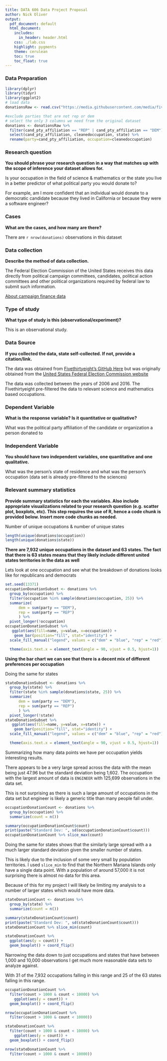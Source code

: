 ```yaml
---
title: DATA 606 Data Project Proposal
author: Nick Oliver
output:
  pdf_document: default
  html_document:
    includes:
      in_header: header.html
    css: ./lab.css
    highlight: pygments
    theme: cerulean
    toc: true
    toc_float: true
---
```




### Data Preparation

```r
library(dplyr)
library(tidyr)
library(ggplot2)
# load data
donationsRaw <- read.csv("https://media.githubusercontent.com/media/fivethirtyeight/data/master/science-giving/science_federal_giving.csv")

#exclude parties that are not rep or dem
# select the only 3 columns we need from the original dataset
donations <- donationsRaw %>%
  filter(cand_pty_affiliation == "REP" | cand_pty_affiliation == "DEM") %>%
  select(cand_pty_affiliation, cleanedoccupation, state) %>%
  rename(party=cand_pty_affiliation, occupation=cleanedoccupation)

```


### Research question 

**You should phrase your research question in a way that matches up with the scope of inference your dataset allows for.**

Is your occupation in the field of science & mathematics or the state you live in a better predictor of what political party you would donate to? 

For example, am I more confident that an individual would donate to a democratic candidate because they lived in California or because they were a software engineer?

### Cases 

**What are the cases, and how many are there?**

There are `r nrow(donations)` observations in this dataset

### Data collection 

**Describe the method of data collection.**

The Federal Election Commission of the United States receives this data directly from political campaign committees, candidates, political action committees and other political organizations required by federal law to submit such information.

[About campaign finance data](https://www.fec.gov/campaign-finance-data/about-campaign-finance-data/)

### Type of study 

**What type of study is this (observational/experiment)?**

This is an observational study.

### Data Source 

**If you collected the data, state self-collected. If not, provide a citation/link.**

The data was obtained from [Fivethirtyeight's GitHub Here](https://github.com/fivethirtyeight/data/tree/master/science-giving) but was originally obtained from the [United States Federal Election Commission website](https://www.fec.gov/data/)

The data was collected between the years of 2006 and 2016. The Fivethirtyeight pre-filtered the data to relevant science and mathematics based occupations.

### Dependent Variable

**What is the response variable? Is it quantitative or qualitative?**

What was the political party affiliation of the candidate or organization a person donated to

### Independent Variable

**You should have two independent variables, one quantitative and one qualitative.**

What was the person's state of residence and what was the person's occupation (data set is already pre-filtered to the sciences)

### Relevant summary statistics 

**Provide summary statistics for each the variables. Also include appropriate visualizations related to your research question (e.g. scatter plot, boxplots, etc). This step requires the use of R, hence a code chunk is provided below. Insert more code chunks as needed.**

Number of unique occupations & number of unique states
```r
length(unique(donations$occupation))
length(unique(donations$state))
```
**There are 7,932 unique occupations in the dataset and 63 states. The fact that there is 63 states means that they likely include different united states territories in the data as well**

Lets look at one occupation and see what the breakdown of donations looks like for republicans and democrats

```r
set.seed(13371)
occupationDonationSubset <- donations %>% 
  group_by(occupation) %>%
  filter(occupation %in% sample(donations$occupation, 25)) %>%
  summarize(
      dem = sum(party == "DEM"),
      rep = sum(party == "REP")
      ) %>% 
  pivot_longer(!occupation)
occupationDonationSubset %>%
   ggplot(aes(fill=name, y=value, x=occupation)) + 
    geom_bar(position="fill", stat="identity") + 
  scale_fill_manual("legend", values = c("dem" = "blue", "rep" = "red")) +

  theme(axis.text.x = element_text(angle = 90, vjust = 0.5, hjust=1))

```

**Using the bar chart we can see that there is a decent mix of different preferences per occupation**

Doing the same for states

```r
stateDonationSubset <- donations %>% 
  group_by(state) %>%
  filter(state %in% sample(donations$state, 25)) %>%
  summarize(
      dem = sum(party == "DEM"),
      rep = sum(party == "REP")
      ) %>% 
  pivot_longer(!state)
stateDonationSubset %>%
   ggplot(aes(fill=name, y=value, x=state)) + 
    geom_bar(position="fill", stat="identity") + 
  scale_fill_manual("legend", values = c("dem" = "blue", "rep" = "red")) +

  theme(axis.text.x = element_text(angle = 90, vjust = 0.5, hjust=1))
```

Summarizing how many data points we have per occupation yields interesting results.

There appears to be a very large spread across the data with the mean being just 47.96 but the standard deviation being 1,602. The occupation with the largest amount of data is `ENGINEER` with 125,699 observations in the data set.

This is not surprising as there is such a large amount of occupations in the data set but engineer is likely a generic title than many people fall under.
```r
occupationDonationCount <- donations %>% 
  group_by(occupation) %>%
  summarize(count = n()) 

summary(occupationDonationCount$count)
print(paste("Standard Dev: ", sd(occupationDonationCount$count)))
occupationDonationCount %>% slice_max(count)

```
Doing the same for states shows that the similarly large spread with a a much larger standard deviation given the smaller number of states. 

This is likely due to the inclusion of some very small by population territories. I used `slice_min` to find that the Northern Mariana Islands only have a single data point. With a population of around 57,000 it is not surprising there is almost no data for this area.

Because of this for my project I will likely be limiting my analysis to a number of larger states which would have more data.
```r
stateDonationCount <- donations %>% 
  group_by(state) %>%
  summarize(count = n()) 

summary(stateDonationCount$count)
print(paste("Standard Dev: ", sd(stateDonationCount$count)))
stateDonationCount %>% slice_min(count)

stateDonationCount %>%
  ggplot(aes(y = count)) +
  geom_boxplot() + coord_flip()
```

Narrowing the data down to just occupations and states that have between 1,000 and 10,000 observations I get much more reasonable data sets to analyze against. 

With 31 of the 7,932 occupations falling in this range and 25 of the 63 states falling in this range.
```r

occupationDonationCount %>%
  filter(count > 1000 & count < 10000) %>%
    ggplot(aes(y = count)) +
  geom_boxplot() + coord_flip()

nrow(occupationDonationCount %>%
  filter(count > 1000 & count < 10000))

stateDonationCount %>%
  filter(count > 1000 & count < 10000) %>%
    ggplot(aes(y = count)) +
  geom_boxplot() + coord_flip()

nrow(stateDonationCount %>%
  filter(count > 1000 & count < 10000))
```

